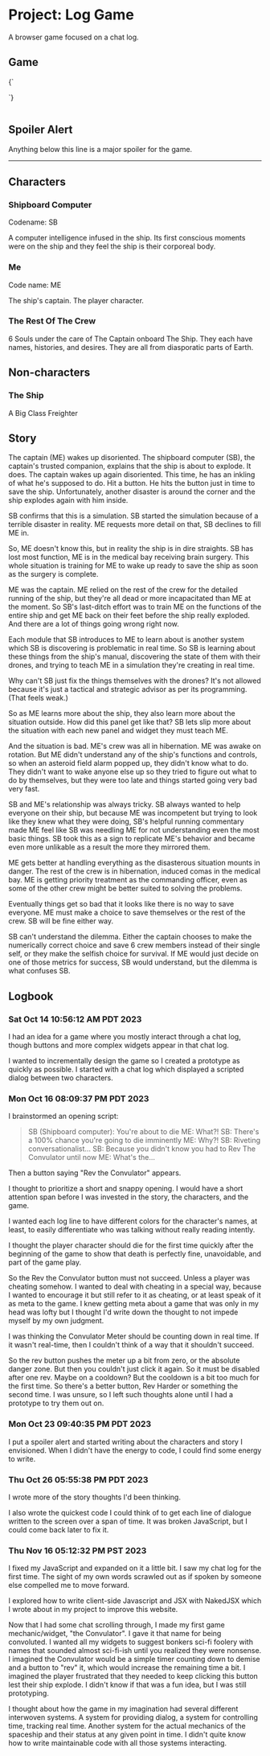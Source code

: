 # Project: Log Game

A browser game focused on a chat log.

## Game

{`
<script type="module">

const dialogue = [
"<Setting: Complete darkness, a voice pierces an otherwise sensory-deprived blank moment>",
"SB (Shipboard computer): You're about to die",
"ME: What?!",
"SB: There's a 100% chance you're going to die imminently",
"ME: Why?!",
"SB: Riveting conversationalist...",
"SB: Because you didn't know you had to Rev The Convulator until now",
"ME: What's the...",
"<End Scene>"
]

const game = document.querySelector('[data-game]')
let dialogueIndex = 0;
const tick = () => {
  const line = dialogue[dialogueIndex++];
  const wordCount = [...line].length;
  game.append(line)
  // game.append(' (' + wordCount + ')')
  if (dialogueIndex === dialogue.length) return;
  game.appendChild(document.createElement("br"))
  setTimeout(tick, wordCount * 100)
}
tick();
</script> 
`}

<pre data-game class="whitespace-normal">
</pre>

## Spoiler Alert

Anything below this line is a major spoiler for the game.

<hr />

## Characters

### Shipboard Computer

Codename: SB

A computer intelligence infused in the ship. Its first conscious moments were on the ship and they feel the ship is their corporeal body.

### Me

Code name: ME

The ship's captain. The player character.

### The Rest Of The Crew

6 Souls under the care of The Captain onboard The Ship. They each have names, histories, and desires. They are all from diasporatic parts of Earth. 

## Non-characters

### The Ship

A Big Class Freighter

## Story

The captain (ME) wakes up disoriented. The shipboard computer (SB), the captain's trusted companion, explains that the ship is about to explode. It does. The captain wakes up again disoriented. This time, he has an inkling of what he's supposed to do. Hit a button. He hits the button just in time to save the ship. Unfortunately, another disaster is around the corner and the ship explodes again with him inside. 

SB confirms that this is a simulation. SB started the simulation because of a terrible disaster in reality. ME requests more detail on that, SB declines to fill ME in. 

So, ME doesn't know this, but in reality the ship is in dire straights. SB has lost most function, ME is in the medical bay receiving brain surgery. This whole situation is training for ME to wake up ready to save the ship as soon as the surgery is complete. 

ME was the captain. ME relied on the rest of the crew for the detailed running of the ship, but they're all dead or more incapacitated than ME at the moment. So SB's last-ditch effort was to train ME on the functions of the entire ship and get ME back on their feet before the ship really exploded. And there are a lot of things going wrong right now.

Each module that SB introduces to ME to learn about is another system which SB is discovering is problematic in real time. So SB is learning about these things from the ship's manual, discovering the state of them with their drones, and trying to teach ME in a simulation they're creating in real time.

Why can't SB just fix the things themselves with the drones? It's not allowed because it's just a tactical and strategic advisor as per its programming. (That feels weak.)

So as ME learns more about the ship, they also learn more about the situation outside. How did this panel get like that? SB lets slip more about the situation with each new panel and widget they must teach ME.

And the situation is bad. ME's crew was all in hibernation. ME was awake on rotation. But ME didn't understand any of the ship's functions and controls, so when an asteroid field alarm popped up, they didn't know what to do. They didn't want to wake anyone else up so they tried to figure out what to do by themselves, but they were too late and things started going very bad very fast.  

SB and ME's relationship was always tricky. SB always wanted to help everyone on their ship, but because ME was incompetent but trying to look like they knew what they were doing, SB's helpful running commentary made ME feel like SB was needling ME for not understanding even the most basic things. SB took this as a sign to replicate ME's behavior and became even more unlikable as a result the more they mirrored them.

ME gets better at handling everything as the disasterous situation mounts in danger. The rest of the crew is in hibernation, induced comas in the medical bay. ME is getting priority treatment as the commanding officer, even as some of the other crew might be better suited to solving the problems. 

Eventually things get so bad that it looks like there is no way to save everyone. ME must make a choice to save themselves or the rest of the crew. SB will be fine either way. 

SB can't understand the dilemma. Either the captain chooses to make the numerically correct choice and save 6 crew members instead of their single self, or they make the selfish choice for survival. If ME would just decide on one of those metrics for success, SB would understand, but the dilemma is what confuses SB.

## Logbook

### Sat Oct 14 10:56:12 AM PDT 2023

I had an idea for a game where you mostly interact through a chat log, though buttons and more complex widgets appear in that chat log.

I wanted to incrementally design the game so I created a prototype as quickly as possible. I started with a chat log which displayed a scripted dialog between two characters.

### Mon Oct 16 08:09:37 PM PDT 2023

I brainstormed an opening script:

> SB (Shipboard computer): You're about to die
> ME: What?!
> SB: There's a 100% chance you're going to die imminently
> ME: Why?!
> SB: Riveting conversationalist...
> SB: Because you didn't know you had to Rev The Convulator until now
> ME: What's the...

Then a button saying "Rev the Convulator" appears.

I thought to prioritize a short and snappy opening. I would have a short attention span before I was invested in the story, the characters, and the game.

I wanted each log line to have different colors for the character's names, at least, to easily differentiate who was talking without really reading intently. 

I thought the player character should die for the first time quickly after the beginning of the game to show that death is perfectly fine, unavoidable, and part of the game play.

So the Rev the Convulator button must not succeed. Unless a player was cheating somehow. I wanted to deal with cheating in a special way, because I wanted to encourage it but still refer to it as cheating, or at least speak of it as meta to the game. I knew getting meta about a game that was only in my head was lofty but I thought I'd write down the thought to not impede myself by my own judgment.

I was thinking the Convulator Meter should be counting down in real time. If it wasn't real-time, then I couldn't think of a way that it shouldn't succeed. 

So the rev button pushes the meter up a bit from zero, or the absolute danger zone. But then you couldn't just click it again. So it must be disabled after one rev. Maybe on a cooldown? But the cooldown is a bit too much for the first time. So there's a better button, Rev Harder or something the second time. I was unsure, so I left such thoughts alone until I had a prototype to try them out on.

### Mon Oct 23 09:40:35 PM PDT 2023

I put a spoiler alert and started writing about the characters and story I envisioned. When I didn't have the energy to code, I could find some energy to write.

### Thu Oct 26 05:55:38 PM PDT 2023

I wrote more of the story thoughts I'd been thinking.

I also wrote the quickest code I could think of to get each line of dialogue written to the screen over a span of time. It was broken JavaScript, but I could come back later to fix it.

### Thu Nov 16 05:12:32 PM PST 2023

I fixed my JavaScript and expanded on it a little bit. I saw my chat log for the first time. The sight of my own words scrawled out as if spoken by someone else compelled me to move forward. 

I explored how to write client-side Javascript and JSX with NakedJSX which I wrote about in <Link slug="project-improve-this-website" hash="exploring-client-side-js-in-nakedjsx">my project to improve this website</Link>.

<Future>Now that I had some chat scrolling through, I made my first game mechanic/widget, "the Convulator". I gave it that name for being convoluted. I wanted all my widgets to suggest bonkers sci-fi foolery with names that sounded almost sci-fi-ish until you realized they were nonsense. I imagined the Convulator would be a simple timer counting down to demise and a button to "rev" it, which would increase the remaining time a bit. I imagined the player frustrated that they needed to keep clicking this button lest their ship explode. I didn't know if that was a fun idea, but I was still prototyping.</Future>

I thought about how the game in my imagination had several different interwoven systems. A system for providing dialog, a system for controlling time, tracking real time. Another system for the actual mechanics of the spaceship and their status at any given point in time. I didn't quite know how to write maintainable code with all those systems interacting.
